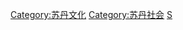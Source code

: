 {{Commonscat|Ethnic groups in Sudan}}

[[Category:苏丹文化|Category:苏丹文化]]
[[Category:苏丹社会|Category:苏丹社会]]
[[Category:非洲各国民族|S]]